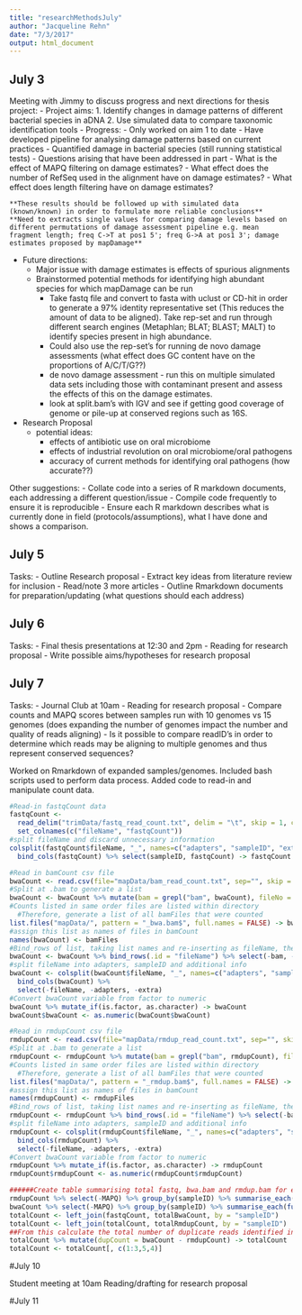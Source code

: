 ```yaml
---
title: "researchMethodsJuly"
author: "Jacqueline Rehn"
date: "7/3/2017"
output: html_document
---
```


## July 3

Meeting with Jimmy to discuss progress and next directions for thesis project:
- Project aims:
  1. Identify changes in damage patterns of different bacterial species in aDNA
  2. Use simulated data to compare taxonomic identification tools
- Progress:
  - Only worked on aim 1 to date
  - Have developed pipeline for analysing damage patterns based on current practices
  - Quantified damage in bacterial species (still running statistical tests)
  - Questions arising that have been addressed in part
    - What is the effect of MAPQ filtering on damage estimates?
    - What effect does the number of RefSeq used in the alignment have on damage estimates?
    - What effect does length filtering have on damage estimates?
    
    **These results should be followed up with simulated data (known/known) in order to formulate more reliable conclusions**
    **Need to extracts single values for comparing damage levels based on different permutations of damage assessment pipeline e.g. mean fragment length; freq C->T at pos1 5'; freq G->A at pos1 3'; damage estimates proposed by mapDamage**
    
- Future directions:
  - Major issue with damage estimates is effects of spurious alignments
  - Brainstormed potential methods for identifying high abundant species for which mapDamage can be run
    - Take fastq file and convert to fasta with uclust or CD-hit in order to generate a 97% identity representative set (This reduces the amount of data to be aligned). Take rep-set and run through different search engines (Metaphlan; BLAT; BLAST; MALT) to identify species present in high abundance.
    - Could also use the rep-set's for running de novo damage assessments (what effect does GC content have on the proportions of A/C/T/G??)
    - de novo damage assessment - run this on multiple simulated data sets including those with contaminant present and assess the effects of this on the damage estimates.
    - look at split.bam's with IGV and see if getting good coverage of genome or pile-up at conserved regions such as 16S.
    
- Research Proposal
  - potential ideas:
    - effects of antibiotic use on oral microbiome
    - effects of industrial revolution on oral microbiome/oral pathogens
    - accuracy of current methods for identifying oral pathogens (how accurate??)
    
Other suggestions:
- Collate code into a series of R markdown documents, each addressing a different question/issue
- Compile code frequently to ensure it is reproducible
- Ensure each R markdown describes what is currently done in field (protocols/assumptions), what I have done and shows a comparison.

## July 5

Tasks:
- Outline Research proposal
- Extract key ideas from literature review for inclusion
- Read/note 3 more articles
- Outline Rmarkdown documents for preparation/updating (what questions should each address)

## July 6

Tasks:
- Final thesis presentations at 12:30 and 2pm
- Reading for research proposal
- Write possible aims/hypotheses for research proposal

## July 7

Tasks:
- Journal Club at 10am
- Reading for research proposal
- Compare counts and MAPQ scores between samples run with 10 genomes vs 15 genomes (does expanding the number of genomes impact the number and quality of reads aligning)
- Is it possible to compare readID's in order to determine which reads may be aligning to multiple genomes and thus represent conserved sequences?

Worked on Rmarkdown of expanded samples/genomes. Included bash scripts used to perform data process. Added code to read-in and manipulate count data.

```r

#Read-in fastqCount data
fastqCount <- 
  read_delim("trimData/fastq_read_count.txt", delim = "\t", skip = 1, col_names = FALSE) %>% 
  set_colnames(c("fileName", "fastqCount"))
#split fileName and discard unnecessary information
colsplit(fastqCount$fileName, "_", names=c("adapters", "sampleID", "extra")) %>% 
  bind_cols(fastqCount) %>% select(sampleID, fastqCount) -> fastqCount

#Read in bamCount csv file
bwaCount <- read.csv(file="mapData/bam_read_count.txt", sep="", skip = 1, header = FALSE, col.names = c("bwaCount", "MAPQ"))
#Split at .bam to generate a list
bwaCount <- bwaCount %>% mutate(bam = grepl("bam", bwaCount), fileNo = cumsum(bam)) %>% split(f = .$fileNo)
#Counts listed in same order files are listed within directory
  #Therefore, generate a list of all bamFiles that were counted
list.files("mapData/", pattern = "_bwa.bam$", full.names = FALSE) -> bwaFiles
#assign this list as names of files in bamCount
names(bwaCount) <- bamFiles
#Bind_rows of list, taking list names and re-inserting as fileName, then remove unnecessary columns and rows
bwaCount <- bwaCount %>% bind_rows(.id = "fileName") %>% select(-bam, -fileNo) %>% filter(MAPQ != "NA")
#split fileName into adapters, sampleID and additional info
bwaCount <- colsplit(bwaCount$fileName, "_", names=c("adapters", "sampleID", "extra")) %>% 
  bind_cols(bwaCount) %>% 
  select(-fileName, -adapters, -extra)
#Convert bwaCount variable from factor to numeric
bwaCount %>% mutate_if(is.factor, as.character) -> bwaCount
bwaCount$bwaCount <- as.numeric(bwaCount$bwaCount)

#Read in rmdupCount csv file
rmdupCount <- read.csv(file="mapData/rmdup_read_count.txt", sep="", skip = 1, header = FALSE, col.names = c("rmdupCount", "MAPQ"))
#Split at .bam to generate a list
rmdupCount <- rmdupCount %>% mutate(bam = grepl("bam", rmdupCount), fileNo = cumsum(bam)) %>% split(f = .$fileNo)
#Counts listed in same order files are listed within directory
  #Therefore, generate a list of all bamFiles that were counted
list.files("mapData/", pattern = "_rmdup.bam$", full.names = FALSE) -> rmdupFiles
#assign this list as names of files in bamCount
names(rmdupCount) <- rmdupFiles
#Bind_rows of list, taking list names and re-inserting as fileName, then remove unnecessary information
rmdupCount <- rmdupCount %>% bind_rows(.id = "fileName") %>% select(-bam, -fileNo) %>% filter(MAPQ != "NA")
#split fileName into adapters, sampleID and additional info
rmdupCount <- colsplit(rmdupCount$fileName, "_", names=c("adapters", "sampleID", "extra")) %>% 
  bind_cols(rmdupCount) %>% 
  select(-fileName, -adapters, -extra)
#Convert bwaCount variable from factor to numeric
rmdupCount %>% mutate_if(is.factor, as.character) -> rmdupCount
rmdupCount$rmdupCount <- as.numeric(rmdupCount$rmdupCount)

######Create table summarising total fastq, bwa.bam and rmdup.bam for each sample#####
rmdupCount %>% select(-MAPQ) %>% group_by(sampleID) %>% summarise_each(funs(sum)) -> totalRmdupCount
bwaCount %>% select(-MAPQ) %>% group_by(sampleID) %>% summarise_each(funs(sum)) -> totalBwaCount
totalCount <- left_join(fastqCount, totalBwaCount, by = "sampleID")
totalCount <- left_join(totalCount, totalRmdupCount, by = "sampleID")
##From this calculate the total number of duplicate reads identified in each sample and add to totalCount
totalCount %>% mutate(dupCount = bwaCount - rmdupCount) -> totalCount
totalCount <- totalCount[, c(1:3,5,4)]
```

#July 10

Student meeting at 10am
Reading/drafting for research proposal

#July 11
